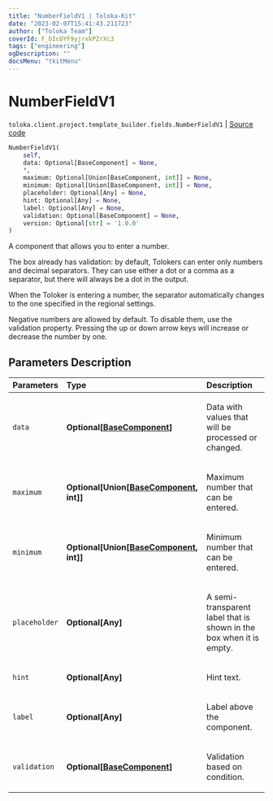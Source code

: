 ```yaml
---
title: "NumberFieldV1 | Toloka-Kit"
date: "2023-02-07T15:41:43.211723"
author: ["Toloka Team"]
coverId: F_bIcOYF9yjrxkPZrXc3
tags: ["engineering"]
ogDescription: ""
docsMenu: "tkitMenu"
---
```


# NumberFieldV1
`toloka.client.project.template_builder.fields.NumberFieldV1` | [Source code](https://github.com/Toloka/toloka-kit/blob/v1.1.3/src/client/project/template_builder/fields.py#L386)

```python
NumberFieldV1(
    self,
    data: Optional[BaseComponent] = None,
    *,
    maximum: Optional[Union[BaseComponent, int]] = None,
    minimum: Optional[Union[BaseComponent, int]] = None,
    placeholder: Optional[Any] = None,
    hint: Optional[Any] = None,
    label: Optional[Any] = None,
    validation: Optional[BaseComponent] = None,
    version: Optional[str] = '1.0.0'
)
```

A component that allows you to enter a number.

The box already has validation: by default, Tolokers can enter only numbers and decimal separators. They can use either
a dot or a comma as a separator, but there will always be a dot in the output.

When the Toloker is entering a number, the separator automatically changes to the one specified in the regional settings.

Negative numbers are allowed by default. To disable them, use the validation property. Pressing the up or down arrow
keys will increase or decrease the number by one.

## Parameters Description

| Parameters | Type | Description |
| :----------| :----| :-----------|
`data`|**Optional\[[BaseComponent](/docs-new/toloka-kit/reference/toloka.client.project.template_builder.base.BaseComponent)\]**|<p>Data with values that will be processed or changed.</p>
`maximum`|**Optional\[Union\[[BaseComponent](/docs-new/toloka-kit/reference/toloka.client.project.template_builder.base.BaseComponent), int\]\]**|<p>Maximum number that can be entered.</p>
`minimum`|**Optional\[Union\[[BaseComponent](/docs-new/toloka-kit/reference/toloka.client.project.template_builder.base.BaseComponent), int\]\]**|<p>Minimum number that can be entered.</p>
`placeholder`|**Optional\[Any\]**|<p>A semi-transparent label that is shown in the box when it is empty.</p>
`hint`|**Optional\[Any\]**|<p>Hint text.</p>
`label`|**Optional\[Any\]**|<p>Label above the component.</p>
`validation`|**Optional\[[BaseComponent](/docs-new/toloka-kit/reference/toloka.client.project.template_builder.base.BaseComponent)\]**|<p>Validation based on condition.</p>
